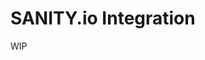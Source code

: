 <SEO
  title="SANITY.io Integration"
  description="A high level overview of the integration between Gatsby Theme Catalyst and SANITY.io. Gatsby Theme Catalyst is an opinionated set of integrated themes and starters to accelerate your next Gatsby project."
/>

# SANITY.io Integration

WIP
